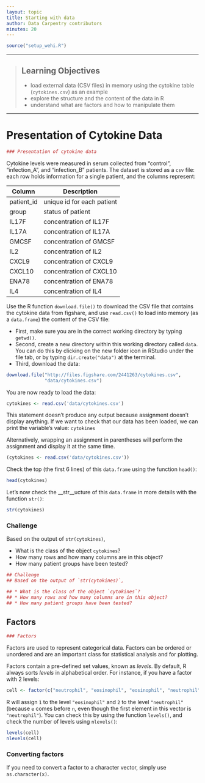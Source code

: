 ```yaml
---
layout: topic
title: Starting with data
author: Data Carpentry contributors
minutes: 20
---
```


```r
source("setup_wehi.R")
```

------------

> ## Learning Objectives
>
> * load external data (CSV files) in memory using the cytokine table
>  (`cytokines.csv`) as an example
> * explore the structure and the content of the data in R
> * understand what are factors and how to manipulate them

------------

# Presentation of Cytokine Data

```r
### Presentation of cytokine data
```

Cytokine levels were measured in serum collected from "control", "infection_A", and "infection_B" patients.
The dataset is stored as a `csv` file: each row holds information for a single patient, and the columns represent:

| Column           | Description                        |
|------------------|------------------------------------|
| patient_id       | unique id for each patient         |
| group            | status of patient                  |
| IL17F            | concentration of IL17F             |
| IL17A            | concentration of IL17A             |
| GMCSF            | concentration of GMCSF             |
| IL2              | concentration of IL2               |
| CXCL9            | concentration of CXCL9             |
| CXCL10           | concentration of CXCL10            |
| ENA78            | concentration of ENA78             |
| IL4              | concentration of IL4               |


Use the R function `download.file()` to download the CSV file
that contains the cytokine data from figshare, and use `read.csv()` to
load into memory (as a `data.frame`) the content of the CSV file:

- First, make sure you are in the correct working directory by typing `getwd()`.
- Second, create a new directory within this working directory called `data`. You
can do this by clicking on the new folder icon in RStudio under the file tab, or
by typing `dir.create("data")` at the terminal.
- Third, download the data:

```r
download.file("http://files.figshare.com/2441263/cytokines.csv",
              "data/cytokines.csv")
```

You are now ready to load the data:

```r
cytokines <- read.csv('data/cytokines.csv')
```

This statement doesn't produce any output because assignment doesn't display
anything. If we want to check that our data has been loaded, we can print the
variable's value: `cytokines`

Alternatively, wrapping an assignment in parentheses will perform the assignment
and display it at the same time.

```r
(cytokines <- read.csv('data/cytokines.csv'))
```

Check the top (the first 6 lines) of this `data.frame` using the
function `head()`:

```r
head(cytokines)
```

Let's now check the __str__ucture of this `data.frame` in more details with the
function `str()`:

```r
str(cytokines)
```

### Challenge

Based on the output of `str(cytokines)`,

* What is the class of the object `cytokines`?
* How many rows and how many columns are in this object?
* How many patient groups have been tested?

```r

## Challenge
## Based on the output of `str(cytokines)`, 

## * What is the class of the object `cytokines`?
## * How many rows and how many columns are in this object?
## * How many patient groups have been tested?

```



## Factors

```r
### Factors
```

Factors are used to represent categorical data. Factors can be ordered or
unordered and are an important class for statistical analysis and for plotting.

Factors contain a pre-defined set values, known as *levels*. By default, R always sorts *levels* in alphabetical order. For instance, if you have a factor with 2 levels:

```r
cell <- factor(c("neutrophil", "eosinophil", "eosinophil", "neutrophil"))
```

R will assign `1` to the level `"eosinophil"` and `2` to the level `"neutrophil"` (because `e` comes before `n`, even though the first element in this vector is `"neutrophil"`). You can check this by using the function `levels()`, and check the number of levels using `nlevels()`:

```r
levels(cell)
nlevels(cell)
```


### Converting factors 

If you need to convert a factor to a character vector, simply use
`as.character(x)`.
